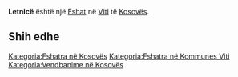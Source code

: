 {{Fshat në Kosovës
 | Emri                = Letnicë
| sqi_N_name = Letnicë
| sqi_N_FULL_NAME_RO = Letnicë
| sqi_N_FULL_NAME_ND_RO = Letnice
| sqi_N_SORT_NAME_RG = LETNICE
| sqi_N_FULL_NAME_RG = Letnicë
| sqi_N_FULL_NAME_ND_RG = Letnice
| srp_N_name = Letnica
| srp_N_FULL_NAME_RO = Letnica
| srp_N_FULL_NAME_ND_RO = Letnica
| srp_N_SORT_NAME_RG = LETNICA
| srp_N_FULL_NAME_RG = Letnica
| srp_N_FULL_NAME_ND_RG = Letnica
| srp_NS_name = Летница
| srp_NS_FULL_NAME_RO = Летница
| srp_NS_FULL_NAME_ND_RO = Летница
| srp_NS_SORT_NAME_RG = ЛЕТНИЦА
| srp_NS_FULL_NAME_RG = Летница
| srp_NS_FULL_NAME_ND_RG = Летница

 | Emri (Rasa dhanore) = 
 | Figura              = 
 | Shteti              = Kosovo
 | Komuna              = Viti
 | Kodi postar         = 
 | Sipërfaqja          = 

 | Popullsia           = 

 | Regj. i popullsisë  = 
 | Dend. e popullsisë  = 
 | Faqja zyrtare       = 
 <!--- Koordinatat ----> 
 | Gjerësia            = 42.291944
 | Gjatësia            = 21.451944
 | Lartësia            = 
}}
'''Letnicë''' është një [[Fshat]] në [[Viti]] të [[Kosovës]].

<!-- == Gjeografia == -->
<!-- == Historia == -->
<!-- == Demografia == -->
== Shih edhe ==
{{Komuna Viti}}
{{Kosovo-Administrata-Cung}}

[[Kategoria:Fshatra në Kosovës]]
[[Kategoria:Fshatra në Kommunes Viti]]
[[Kategoria:Vendbanime në Kosovës]]